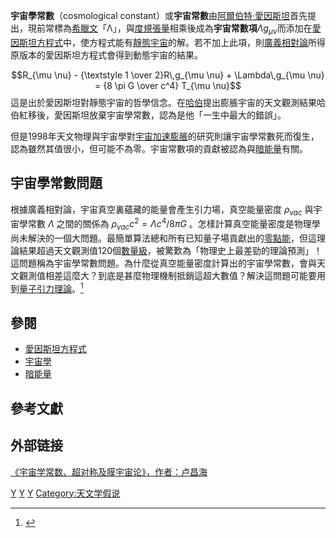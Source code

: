 {{expand|time=2015-03-23T09:56:18+00:00}}
{{expert|time=2015-03-23T09:56:18+00:00}}
{{NoteTA|G1=物理學}}
{{unsolved|物理學|為什麼從量子真空計算出的宇宙學常數，會與天文觀測值相差那麼大<ref>{{cite journal | last=Rugh | first=S | title=The Quantum Vacuum and the Cosmological Constant Problem | journal=Studies in History and Philosophy of Modern Physics | volume=33 | issue=4 | pages=663–705 | url=http://philsci-archive.pitt.edu/398/ | doi=10.1016/S1355-2198(02)00033-3 | year=2001 | access-date=2011-06-05 | archive-date=2010-11-30 | archive-url=https://web.archive.org/web/20101130161201/http://philsci-archive.pitt.edu/398/ | dead-url=no }}</ref>？是甚麼物理機制抵銷了這超大數值？}}
{{超越标准模型的物理学}}

'''宇宙學常數'''（cosmological constant）或'''宇宙常數'''由[[阿爾伯特·愛因斯坦|阿爾伯特·愛因斯坦]]首先提出，現前常標為[[希臘文|希臘文]]「Λ」，與[[度規|度規]][[張量|張量]]相乘後成為'''宇宙常數項'''<math>\Lambda g_{\mu\nu}</math>而添加在[[愛因斯坦方程式|愛因斯坦方程式]]中，使方程式能有[[靜態宇宙|靜態宇宙]]的解。若不加上此項，則[[廣義相對論|廣義相對論]]所得原版本的愛因斯坦方程式會得到動態宇宙的結果。
:<math>R_{\mu \nu} - {\textstyle 1 \over 2}R\,g_{\mu \nu} + \Lambda\,g_{\mu \nu} = {8 \pi G \over c^4} T_{\mu \nu}</math>
這是出於愛因斯坦對靜態宇宙的哲學信念。在[[哈伯|哈伯]]提出膨脹宇宙的天文觀測結果哈伯紅移後，愛因斯坦放棄宇宙學常數，認為是他「一生中最大的錯誤」。

但是1998年天文物理與宇宙學對[[宇宙加速膨脹|宇宙加速膨脹]]的研究則讓宇宙學常數死而復生，認為雖然其值很小，但可能不為零。宇宙常數項的貢獻被認為與[[暗能量|暗能量]]有關。

==宇宙學常數問題==
{{main|宇宙學常數問題}}
根據廣義相對論，宇宙真空裏蘊藏的能量會產生引力場，真空能量密度 <math>\rho_{vac}</math> 與宇宙學常數 <math>\Lambda</math> 之間的關係為 <math>\rho_{vac}c^2=\Lambda c^4/8\pi G</math> 。怎樣計算真空能量密度是物理學尚未解決的一個大問題。最簡單算法總和所有已知量子場貢獻出的[[零點能|零點能]]，但這理論結果超過天文觀測值120個[[數量級|數量級]]，被驚歎為「物理史上最差勁的理論預測」！這問題稱為宇宙學常數問題。為什麼從真空能量密度計算出的宇宙學常數，會與天文觀測值相差這麼大？到底是甚麼物理機制抵銷這超大數值？解決這問題可能要用到[[量子引力|量子引力理論]]。<ref name=Hobson>
{{cite book
 |author=MP Hobson, GP Efstathiou & AN Lasenby
 |year=2006
 |title=General Relativity: An introduction for physicists
 |edition=Reprint
 |publisher=Cambridge University Press
 |isbn=9780521829519
}}</ref>{{rp|186-187}}

==參閱==
* [[愛因斯坦方程式|愛因斯坦方程式]]
* [[宇宙學|宇宙學]]
* [[暗能量|暗能量]]

==參考文獻==
{{reflist}}

==外部链接==
[http://www.changhai.org/articles/science/astronomy/cosmo_const1.php 《宇宙学常数、超对称及膜宇宙论》，作者：卢昌海 ]{{Wayback|url=http://www.changhai.org/articles/science/astronomy/cosmo_const1.php |date=20121022045201 }}

{{Cosmology}}

{{Authority control}}
[[Category:廣義相對論|Y]]
[[Category:物理常數|Y]]
[[Category:阿尔伯特·爱因斯坦|Y]]
[[Category:天文学假说|Category:天文学假说]]